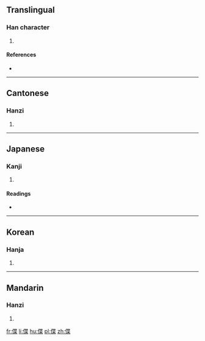 ==Translingual==

===Han character===
{{Han char|rn=9|rad=人|as=09|sn=11|four=2429<sub>4</sub>|canj=人心廿木 (OPTD)|ids=⿰[[亻]][[枼]]}}

# {{defn|Han|sort=人09}}

====References====
* {{Han ref|kx=0111.030|dkj=00867|dj=0237.030|hdz=10186.170|uh=505E|ud=20574|bh=D44F|bd=54351}}

----

==Cantonese==

===Hanzi===
{{yue-hanzi|jyut=[[jip6]]|y=yip6}}

# {{defn|lang=yue|sort=人09}}

----

==Japanese==

===Kanji===
{{ja-kanji|grade=|rs=人09}}

# {{defn|lang=ja|sort=人09}}

====Readings====
* {{ja-readings|on=[[よう]] (yō), [[きょう]] (kyō), [[ちょう]] (chō)|kun=[[かるい]] (karui), [[みめよいさま]] (mimeyoisama), [[いやしい]] (iyashii), [[おす]] (osu), [[おさへつける]] (osahetsukeru), [[うつくしい]] (utsukushii)}}

----

==Korean==

===Hanja===
{{ko-hanja|hangeul=엽|rv=yeop|mr=yŏp}}

# {{defn|lang=ko|sort=人09}}

----

==Mandarin==

===Hanzi===
{{cmn-hanzi|pin=[[yè]] ([[ye4]])|wg=yeh<sup>4</sup>}}

# {{defn|lang=cmn|sort=人09}}

[[fr:偞]]
[[li:偞]]
[[hu:偞]]
[[pl:偞]]
[[zh:偞]]